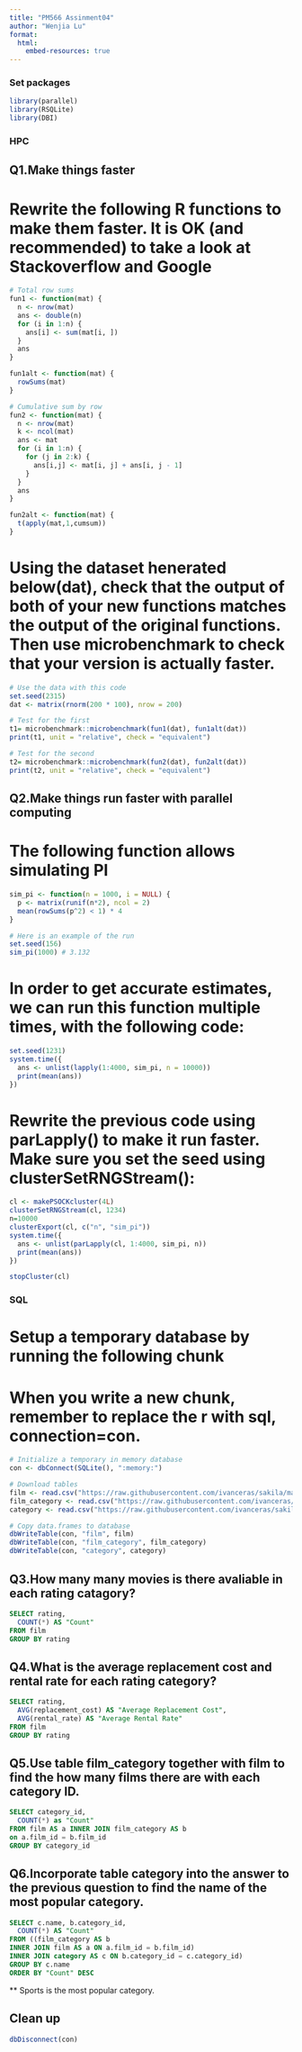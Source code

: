 ```yaml
---
title: "PM566 Assinment04"
author: "Wenjia Lu"
format:
  html:
    embed-resources: true
---
```


### Set packages ###

```r

library(parallel)
library(RSQLite)
library(DBI)

```

###  HPC  ###

## Q1.Make things faster

# Rewrite the following R functions to make them faster. It is OK (and recommended) to take a look at Stackoverflow and Google

```r
# Total row sums
fun1 <- function(mat) {
  n <- nrow(mat)
  ans <- double(n) 
  for (i in 1:n) {
    ans[i] <- sum(mat[i, ])
  }
  ans
}

fun1alt <- function(mat) {
  rowSums(mat)
}

# Cumulative sum by row
fun2 <- function(mat) {
  n <- nrow(mat)
  k <- ncol(mat)
  ans <- mat
  for (i in 1:n) {
    for (j in 2:k) {
      ans[i,j] <- mat[i, j] + ans[i, j - 1]
    }
  }
  ans
}

fun2alt <- function(mat) {
  t(apply(mat,1,cumsum))
}

```

# Using the dataset henerated below(dat), check that the output of both of your new functions matches the output of the original functions. Then use microbenchmark to check that your version is actually faster.

```r
# Use the data with this code
set.seed(2315)
dat <- matrix(rnorm(200 * 100), nrow = 200)

# Test for the first
t1= microbenchmark::microbenchmark(fun1(dat), fun1alt(dat))
print(t1, unit = "relative", check = "equivalent")

# Test for the second
t2= microbenchmark::microbenchmark(fun2(dat), fun2alt(dat))
print(t2, unit = "relative", check = "equivalent")

```


## Q2.Make things run faster with parallel computing

# The following function allows simulating PI

```r
sim_pi <- function(n = 1000, i = NULL) {
  p <- matrix(runif(n*2), ncol = 2)
  mean(rowSums(p^2) < 1) * 4
}

# Here is an example of the run
set.seed(156)
sim_pi(1000) # 3.132

```

# In order to get accurate estimates, we can run this function multiple times, with the following code:

```r
set.seed(1231)
system.time({
  ans <- unlist(lapply(1:4000, sim_pi, n = 10000))
  print(mean(ans))
})

```

# Rewrite the previous code using parLapply() to make it run faster. Make sure you set the seed using clusterSetRNGStream():

```r
cl <- makePSOCKcluster(4L) 
clusterSetRNGStream(cl, 1234)
n=10000
clusterExport(cl, c("n", "sim_pi"))
system.time({
  ans <- unlist(parLapply(cl, 1:4000, sim_pi, n))
  print(mean(ans))
})

stopCluster(cl)

```


### SQL ###

# Setup a temporary database by running the following chunk
# When you write a new chunk, remember to replace the r with sql, connection=con.

```r
# Initialize a temporary in memory database
con <- dbConnect(SQLite(), ":memory:")

# Download tables
film <- read.csv("https://raw.githubusercontent.com/ivanceras/sakila/master/csv-sakila-db/film.csv")
film_category <- read.csv("https://raw.githubusercontent.com/ivanceras/sakila/master/csv-sakila-db/film_category.csv")
category <- read.csv("https://raw.githubusercontent.com/ivanceras/sakila/master/csv-sakila-db/category.csv")

# Copy data.frames to database
dbWriteTable(con, "film", film)
dbWriteTable(con, "film_category", film_category)
dbWriteTable(con, "category", category)

```

## Q3.How many many movies is there avaliable in each rating catagory? 

```sql

SELECT rating,
  COUNT(*) AS "Count"
FROM film
GROUP BY rating

```

## Q4.What is the average replacement cost and rental rate for each rating category?

```sql

SELECT rating, 
  AVG(replacement_cost) AS "Average Replacement Cost",
  AVG(rental_rate) AS "Average Rental Rate"
FROM film
GROUP BY rating

```

## Q5.Use table film_category together with film to find the how many films there are with each category ID.

```sql

SELECT category_id,
  COUNT(*) as "Count"
FROM film AS a INNER JOIN film_category AS b
on a.film_id = b.film_id
GROUP BY category_id 

```

## Q6.Incorporate table category into the answer to the previous question to find the name of the most popular category.

```sql

SELECT c.name, b.category_id,
  COUNT(*) AS "Count"
FROM ((film_category AS b
INNER JOIN film AS a ON a.film_id = b.film_id)
INNER JOIN category AS c ON b.category_id = c.category_id)
GROUP BY c.name
ORDER BY "Count" DESC

```
** Sports is the most popular category.

## Clean up

```r

dbDisconnect(con)

```

